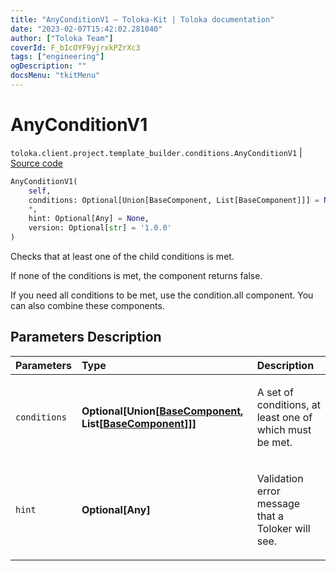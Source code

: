 ```yaml
---
title: "AnyConditionV1 — Toloka-Kit | Toloka documentation"
date: "2023-02-07T15:42:02.281040"
author: ["Toloka Team"]
coverId: F_bIcOYF9yjrxkPZrXc3
tags: ["engineering"]
ogDescription: ""
docsMenu: "tkitMenu"
---
```


# AnyConditionV1
`toloka.client.project.template_builder.conditions.AnyConditionV1` | [Source code](https://github.com/Toloka/toloka-kit/blob/v1.1.3/src/client/project/template_builder/conditions.py#L79)

```python
AnyConditionV1(
    self,
    conditions: Optional[Union[BaseComponent, List[BaseComponent]]] = None,
    *,
    hint: Optional[Any] = None,
    version: Optional[str] = '1.0.0'
)
```

Checks that at least one of the child conditions is met.

If none of the conditions is met, the component returns false.

If you need all conditions to be met, use the condition.all component. You can also combine these components.

## Parameters Description

| Parameters | Type | Description |
| :----------| :----| :-----------|
`conditions`|**Optional\[Union\[[BaseComponent](/docs/toloka-kit/reference/toloka.client.project.template_builder.base.BaseComponent), List\[[BaseComponent](/docs/toloka-kit/reference/toloka.client.project.template_builder.base.BaseComponent)\]\]\]**|<p>A set of conditions, at least one of which must be met.</p>
`hint`|**Optional\[Any\]**|<p>Validation error message that a Toloker will see.</p>
